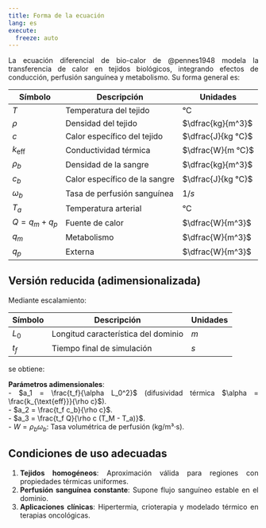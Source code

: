 ```yaml
---
title: Forma de la ecuación
lang: es
execute: 
  freeze: auto
---
```

::: {style="text-align: justify"}
La ecuación diferencial de bio-calor de @pennes1948 modela la transferencia de calor en tejidos biológicos, integrando efectos de conducción, perfusión sanguínea y metabolismo. Su forma general es:

\begin{equation}\label{eq:PBHE_completa}
\rho c \frac{\partial T}{\partial t} = k_{\text{eff}} \frac{\partial^{2} T}{\partial x^{2}} - \rho_b c_b \omega_b (T - T_a) + Q, \quad x \in \Omega, \, t \in [0, t_f]
\end{equation}

| Símbolo | Descripción | Unidades |  
|---------|------------|----------|  
| $T$ | Temperatura del tejido | °C |  
| $\rho$ | Densidad del tejido | $\dfrac{kg}{m^3}$ |  
| $c$ | Calor específico del tejido | $\dfrac{J}{kg °C}$ |  
| $k_{\text{eff}}$ | Conductividad térmica | $\dfrac{W}{m °C}$ |
| $\rho_b$ | Densidad de la sangre | $\dfrac{kg}{m^3}$ |
| $c_b$ | Calor específico de la sangre | $\dfrac{J}{kg °C}$ |   
| $\omega_b$ | Tasa de perfusión sanguínea | $1/s$ |
| $T_a$ | Temperatura arterial | °C |  
| $Q = q_m + q_p$ | Fuente de calor | $\dfrac{W}{m^3}$ |
| $q_m$ | Metabolismo | $\dfrac{W}{m^3}$ |
| $q_p$ | Externa | $\dfrac{W}{m^3}$ |

## Versión reducida (adimensionalizada)  
Mediante escalamiento:
\begin{equation}
T' = T - T_a \qquad \theta = \dfrac{T'}{T_M - T_a} \qquad X = \dfrac{x}{L_0} \qquad \tau = \dfrac{t}{t_f}
\end{equation} 

| Símbolo | Descripción | Unidades |  
|---------|------------|----------|    
| $L_0$ | Longitud característica del dominio | $m$ |  
| $t_f$ | Tiempo final de simulación | $s$ |


se obtiene:  

\begin{equation}
\partial_{\tau} \theta = a_1 \partial_{XX} \theta - a_2 W \theta + a_3
\end{equation}


**Parámetros adimensionales**:  
- $a_1 = \frac{t_f}{\alpha L_0^2}$ (difusividad térmica $\alpha = \frac{k_{\text{eff}}}{\rho c}$).  
- $a_2 = \frac{t_f c_b}{\rho c}$.  
- $a_3 = \frac{t_f Q}{\rho c (T_M - T_a)}$.  
- $W = \rho_b \omega_b$: Tasa volumétrica de perfusión (kg/m³·s).  

## Condiciones de uso adecuadas  
1. **Tejidos homogéneos**: Aproximación válida para regiones con propiedades térmicas uniformes.  
2. **Perfusión sanguínea constante**: Supone flujo sanguíneo estable en el dominio.  
3. **Aplicaciones clínicas**: Hipertermia, crioterapia y modelado térmico en terapias oncológicas.  

:::